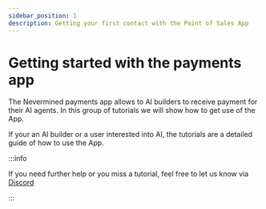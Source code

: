 ```yaml
---
sidebar_position: 1
description: Getting your first contact with the Point of Sales App
---
```


# Getting started with the payments app

The Nevermined payments app allows to AI builders to receive payment for their AI agents. In this group of tutorials we will show how to get use of the App.

If your an AI builder or a user interested into AI, the tutorials are a detailed guide of how to use the App. 

:::info

If you need further help or you miss a tutorial, feel free to let us know via [Discord](https://discord.gg/GZju2qScKq)

:::


<DocCardList />
